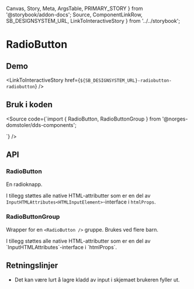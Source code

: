   Canvas,
  Story,
  Meta,
  ArgsTable,
  PRIMARY_STORY
} from '@storybook/addon-docs';
  Source,
  ComponentLinkRow,
  SB_DESIGNSYSTEM_URL,
  LinkToInteractiveStory
} from '../../storybook';

<Meta title="Design system/RadioButton/API" component={RadioButton} />

# RadioButton

<ComponentLinkRow
  docsHref="https://design.domstol.no/987b33f71/p/75d63e-radiobutton/b/939219"
  figmaHref="https://www.figma.com/file/ewqSDmkgqDQ5PyOsRp4V5b/?node-id=155%3A38"
  githubHref="https://github.com/domstolene/designsystem/tree/master/components/src/components/RadioButton"
/>

## Demo

<Canvas>
  <Story id="design-system-radiobutton-radiobutton--default" />
</Canvas>

<Canvas>
  <Story id="design-system-radiobutton-radiobuttongroup--default" />
</Canvas>

<LinkToInteractiveStory
  href={`${SB_DESIGNSYSTEM_URL}-radiobutton-radiobutton`}
/>

## Bruk i koden

<Source code={`import { RadioButton, RadioButtonGroup } from '@norges-domstoler/dds-components';

<RadioButtonGroup label="Gruppe">
  <RadioButton label="Alternativ 1" />
  <RadioButton label="Alternativ 2" />
</RadioButtonGroup>
`} />

## API

### RadioButton

En radioknapp.

<ArgsTable story={PRIMARY_STORY} />

I tillegg støttes alle native HTML-attributter som er en del av `InputHTMLAttributes<HTMLInputElement>`-interface i `htmlProps`.

### RadioButtonGroup

Wrapper for en `<RadioButton />` gruppe. Brukes ved flere barn.

<ArgsTable of={RadioButtonGroup} />
I tillegg støttes alle native HTML-attributter som er en del av `InputHTMLAttributes<HTMLDivElement>`-interface i `htmlProps`.

## Retningslinjer

- Det kan være lurt å lagre kladd av input i skjemaet brukeren fyller ut.
